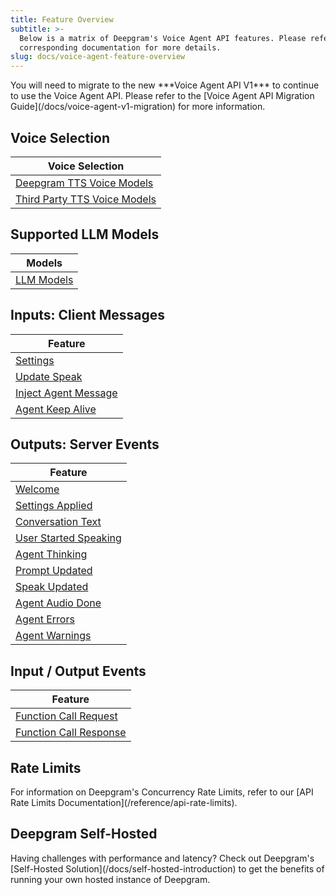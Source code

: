 ```yaml
---
title: Feature Overview
subtitle: >-
  Below is a matrix of Deepgram's Voice Agent API features. Please refer to the
  corresponding documentation for more details.
slug: docs/voice-agent-feature-overview
---
```


<Warning>
You will need to migrate to the new ***Voice Agent API V1*** to continue to use the Voice Agent API. Please refer to the [Voice Agent API Migration Guide](/docs/voice-agent-v1-migration) for more information.
</Warning>

## Voice Selection

| Voice Selection                                              |
| ------------------------------------------------------------ |
| [Deepgram TTS Voice Models](/docs/tts-models)                |
| [Third Party TTS Voice Models](/docs/voice-agent-tts-models) |

## Supported LLM Models

| Models                                     |
| ------------------------------------------ |
| [LLM Models](/docs/voice-agent-llm-models) |

## Inputs: Client Messages

| Feature                                                            |
| ------------------------------------------------------------------ |
| [Settings](/docs/voice-agent-settings)                             |
| [Update Speak](/docs/voice-agent-update-speak)                     |
| [Inject Agent Message](/docs/voice-agent-inject-agent-message)     |
| [Agent Keep Alive](/docs/agent-keep-alive)                         |

## Outputs: Server Events

| Feature                                                                |
| ---------------------------------------------------------------------- |
| [Welcome](/docs/voice-agent-welcome-message)                           |
| [Settings Applied](/docs/voice-agent-setting-applied-message)          |
| [Conversation Text](/docs/voice-agent-conversation-text)               |
| [User Started Speaking](/docs/voice-agent-user-started-speaking)       |
| [Agent Thinking](/docs/voice-agent-agent-thinking)                     |
| [Prompt Updated](/docs/voice-agent-prompt-updated)                     |
| [Speak Updated](/docs/voice-agent-speak-updated)                       |
| [Agent Audio Done](/docs/voice-agent-agent-audio-done)                 |
| [Agent Errors](/docs/voice-agent-errors)                               |
| [Agent Warnings](/docs/voice-agent-warning)                            |


## Input / Output Events

| Feature                                                            |
| ------------------------------------------------------------------ |
| [Function Call Request](/docs/voice-agent-function-call-request)   |
| [Function Call Response](/docs/voice-agent-function-call-response) |


## Rate Limits

<Info>
  For information on Deepgram's Concurrency Rate Limits, refer to our [API Rate Limits Documentation](/reference/api-rate-limits).
</Info>

## Deepgram Self-Hosted

<Info>
  Having challenges with performance and latency? Check out Deepgram's [Self-Hosted Solution](/docs/self-hosted-introduction) to get the benefits of running your own hosted instance of Deepgram.
</Info>
